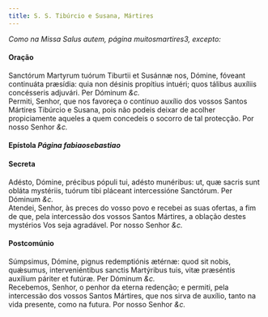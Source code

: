 ```yaml
---
title: S. S. Tibúrcio e Susana, Mártires
---
```



<em>Como na Missa Salus autem, página muitosmartires3, excepto:</em>

<h4 class="text-center">Oração</h4>
<div class="container-fluid">
<div class="row">
<div class="col-6 dropcaps text-justify">
Sanctórum Martyrum tuórum Tiburtii et Susánnæ nos, Dómine, fóveant continuáta præsídia: quia non désinis propítius intuéri; quos tálibus auxíliis concésseris adjuvári. Per Dóminum <em>&c.</em>
</div>
<div class="col-6 dropcaps text-justify">
Permiti, Senhor, que nos favoreça o contínuo auxílio dos vossos Santos Mártires Tibúrcio e Susana, pois não podeis deixar de acolher propiciamente aqueles a quem concedeis o socorro de tal protecção. Por nosso Senhor <em>&c.</em>
</div>
</div>
</div>

<h4 class="text-center">Epístola <em>Página fabiaosebastiao</em></h4>

<h4 class="text-center">Secreta</h4>
<div class="container-fluid">
<div class="row">
<div class="col-6 dropcaps text-justify">
Adésto, Dómine, précibus pópuli tui, adésto munéribus: ut, quæ sacris sunt obláta mystériis, tuórum tibi pláceant intercessióne Sanctórum. Per Dóminum <em>&c.</em>
</div>
<div class="col-6 dropcaps text-justify">
Atendei, Senhor, às preces do vosso povo e recebei as suas ofertas, a fim de que, pela intercessão dos vossos Santos Mártires, a oblação destes mystérios Vos seja agradável. Por nosso Senhor <em>&c.</em>
</div>
</div>
</div>

<h4 class="text-center">Postcomúnio</h4>
<div class="container-fluid">
<div class="row">
<div class="col-6 dropcaps text-justify">
Súmpsimus, Dómine, pignus redemptiónis ætérnæ: quod sit nobis, quǽsumus, interveniéntibus sanctis Martýribus tuis, vitæ præséntis auxílium páriter et futúræ. Per Dóminum <em>&c.</em>
</div>
<div class="col-6 dropcaps text-justify">
Recebemos, Senhor, o penhor da eterna redenção; e permiti, pela intercessão dos vossos Santos Mártires, que nos sirva de auxílio, tanto na vida presente, como na futura. Por nosso Senhor <em>&c.</em>
</div>
</div>
</div>
